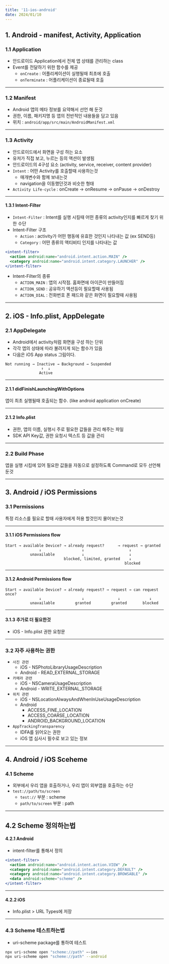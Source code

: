 ```yaml
---
title: '11-ios-android'
date: 2024/01/10
---
```


## 1. Android - manifest, Activity, Application

### 1.1 Application

- 안드로이드 Application에서 전체 앱 상태를 관리하는 class
- Event를 전달하기 위한 함수를 제공
  - `onCreate` : 어플리케이션이 실행될때 최초에 호출
  - `onTerminate` : 어플리케이션이 종료될때 호출

---

### 1.2 Manifest

- Android 앱의 메타 정보를 요약해서 선언 해 둔것
- 권한, 이름, 패키지명 등 앱의 전반적인 내용들을 담고 있음
- 위치 : `android/app/src/main/AndroidManifest.xml`

---

### 1.3 Activity

- 안드로이드에서 화면을 구성 하는 요소
- 유저가 직접 보고, 누르는 등의 액션이 발생됨
- 안드로이드의 4구성 요소 (activity, service, receiver, content provider)
- `Intent` : 어떤 Activity를 호출할때 사용하는것
  - 매개변수와 함께 보내는것
  - navigation을 이동했던것과 비슷한 형태
- `Activity Life-cycle` : onCreate → onResume → onPause → onDestroy

---

#### 1.3.1 Intent-Filter

- `Intent-Filter` : Intent를 실행 시킬때 어떤 종류의 activity인지를 빠르게 찾기 위한 수단
- Intent-Filter 구조
  - `Action` : activity가 어떤 행동에 유효한 것인지 나타내는 값 (ex SEND등)
  - `Category` : 어떤 종류의 액티비티 인지를 나타내는 값

```jsx
<intent-filter>
  <action android:name="android.intent.action.MAIN" />
  <category android:name="android.intent.category.LAUNCHER" />
</intent-filter>
```

- Intent-Filter의 종류
  - `ACTION_MAIN` : 앱의 시작점. 홈화면에 아이콘이 만들어짐
  - `ACTION_SEND` : 공유하기 액션등이 필요할때 사용됨
  - `ACTION_DIAL` : 전화번호 폰 패드와 같은 화면이 필요할때 사용됨

---

## 2. iOS - Info.plist, AppDelegate

### 2.1 AppDelegate

- Android에서 activity처럼 화면을 구성 하는 단위
- 각각 앱의 상태에 따라 불려지게 되는 함수가 있음
- 다음은 iOS App status 그림이다.

```
Not running → Inactive → Background → Suspended
                ↑  ↓
               Active
```

---

#### 2.1.1 didFinishLaunchingWithOptions

앱이 최초 실행될때 호출되는 함수. (like android application onCreate)

---

#### 2.1.2 Info.plist

- 권한, 앱의 이름, 실행시 주로 필요한 값들을 관리 해주는 파일
- SDK API Key값, 권한 요청시 텍스트 등 값을 관리

---

### 2.2 Build Phase

앱을 실행 시킴에 있어 필요한 값들을 자동으로 설정하도록 Command로 모두 선언해둔것

---

## 3. Android / iOS Permissions

### 3.1 Permissions

특정 리소스를 필요로 할때 사용자에게 허용 할것인지 물어보는것

---

#### 3.1.1 iOS Permissions flow

```
Start → available Device? → already request?      → request → granted
               ↓                  ↓                    ↓
           unavailable            ↓                    ↓
                          blocked, limited, granted    ↓
                                                     blocked
```

---

#### 3.1.2 Android Permissions flow

```
Start → available Device? → already request? → request → can request once?
               ↓                  ↓               ↓             ↓
           unavailable         granted         granted       blocked
```

---

#### 3.1.3 추가로 더 필요한것

- iOS - Info.plist 권한 요청문

---

### 3.2 자주 사용하는 권한

- `사진 관련`
  - iOS - NSPhotoLibraryUsageDescription
  - Android - READ_EXTERNAL_STORAGE
- `카메라 관련`
  - iOS - NSCameraUsageDescription
  - Android - WRITE_EXTERNAL_STORAGE
- `위치 관련`
  - iOS - NSLocationAlwaysAndWhenInUseUsageDescription
  - Android
    - ACCESS_FINE_LOCATION
    - ACCESS_COARSE_LOCATION
    - ANDROID_BACKGROUND_LOCATION
- `AppTrackingTransparency`
  - IDFA를 읽어오는 권한
  - iOS 앱 심사시 필수로 보고 있는 정보

---

## 4. Android / iOS Sceheme

### 4.1 Scheme

- 외부에서 우리 앱을 호출하거나, 우리 앱이 외부앱을 호출하는 수단
- `test://path/to/screen`
  - `test://` 부분 : scheme
  - `path/to/screen` 부분 : path

---

## 4.2 Scheme 정의하는법

#### 4.2.1 Android

- intent-filter를 통해서 정의

```jsx
<intent-filter>
  <action android:name="android.intent.action.VIEW" />
  <category android:name="android.intent.category.DEFAULT" />
  <category android:name="android.intent.category.BROWSABLE" />
  <data android:scheme="scheme" />
</intent-filter>
```

---

#### 4.2.2 iOS

- Info.plist > URL Types에 저장

---

### 4.3 Scheme 테스트하는법

- uri-scheme package를 통하여 테스트

```bash
npx uri-scheme open "scheme://path" —-ios
npx uri-scheme open "scheme://path" --android
```
